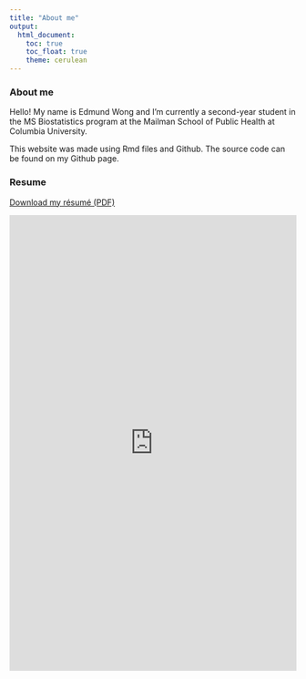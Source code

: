 ```yaml
---
title: "About me"
output: 
  html_document:
    toc: true
    toc_float: true
    theme: cerulean
---
```


### About me 

Hello! My name is Edmund Wong and I'm currently a second-year student in the MS Biostatistics program at the Mailman School of Public Health at Columbia University. 

This website was made using Rmd files and Github. The source code can be found on my Github page. 

### Resume

[Download my résumé (PDF)](https://github.com/EdmundWong101/p8105_ecw2178.github.io/blob/main/files/Edmund_Wong_2025_Resume.pdf)

<embed src="https://github.com/EdmundWong101/p8105_ecw2178.github.io/blob/main/files/Edmund_Wong_2025_Resume.pdf" width="100%" height="800px" type="application/pdf"> 


